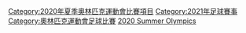[[Category:2020年夏季奧林匹克運動會比賽項目|Category:2020年夏季奧林匹克運動會比賽項目]]
[[Category:2021年足球賽事|Category:2021年足球賽事]]
[[Category:奧林匹克運動會足球比賽|Category:奧林匹克運動會足球比賽]]
[[Category:日本主辦的國際足球賽事|2020 Summer Olympics]]